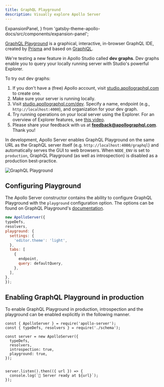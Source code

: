 ```yaml
---
title: GraphQL Playground
description: Visually explore Apollo Server
---
```


  ExpansionPanel,
} from 'gatsby-theme-apollo-docs/src/components/expansion-panel';

[GraphQL Playground](https://github.com/prismagraphql/graphql-playground) is a graphical, interactive, in-browser GraphQL IDE, created by [Prisma](https://www.prisma.io/) and based on [GraphiQL](https://github.com/graphql/graphiql).

<ExpansionPanel title="📣 Interested in alpha-testing a new local querying tool from Apollo?">

We're testing a new feature in Apollo Studio called **dev graphs**. Dev graphs enable you to query your locally running server with Studio's powerful Explorer.

To try out dev graphs:

1. If you don't have a (free) Apollo account, visit [studio.apollographql.com](https://studio.apollographql.com) to create one.
2. Make sure your server is running locally.
3. Visit [studio.apollographql.com/dev](https://studio.apollographql.com/dev). Specify a name, endpoint (e.g., `http://localhost:4000`), and organization for your dev graph.
4. Try running operations on your local server using the Explorer. For an overview of Explorer features, see [this video](https://www.youtube.com/watch?v=j8b0Bda_TIw).
5. Please share your feedback with us at **feedback@apollographql.com**. Thank you!

</ExpansionPanel>

In development, Apollo Server enables GraphQL Playground on the same URL as the GraphQL server itself (e.g. `http://localhost:4000/graphql`) and automatically serves the GUI to web browsers.  When `NODE_ENV` is set to `production`, GraphQL Playground (as well as introspection) is disabled as a production best-practice.

![GraphQL Playground](../images/graphql-playground.png)

## Configuring Playground

The Apollo Server constructor contains the ability to configure GraphQL Playground with the `playground` configuration option. The options can be found on GraphQL Playground's [documentation](https://github.com/prismagraphql/graphql-playground/#usage).

```js
new ApolloServer({
typeDefs,
resolvers,
playground: {
  settings: {
    'editor.theme': 'light',
  },
  tabs: [
    {
      endpoint,
      query: defaultQuery,
    },
  ],
},
});
```

## Enabling GraphQL Playground in production

To enable GraphQL Playground in production, introspection and the playground can be enabled explicitly in the following manner.

```js{7-8}
const { ApolloServer } = require('apollo-server');
const { typeDefs, resolvers } = require('./schema');

const server = new ApolloServer({
  typeDefs,
  resolvers,
  introspection: true,
  playground: true,
});


server.listen().then(({ url }) => {
  console.log(`🚀 Server ready at ${url}`);
});
```
